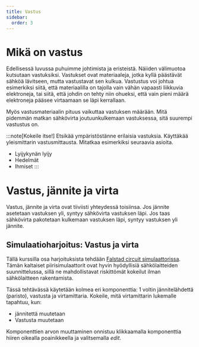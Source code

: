 ```yaml
---
title: Vastus
sidebar:
  order: 3
---
```


# Mikä on vastus
Edellisessä luvussa puhuimme johtimista ja eristeistä. Näiiden välimuotoa kutsutaan vastuksiksi. Vastukset ovat materiaaleja,
jotka kyllä päästävät sähköä lävitseen, mutta vastustavat sen kulkua. Vastustus voi johtua esimerkiksi siitä, että materiaalilla
on tajolla vain vähän vapaasti liikkuvia elektroneja, tai siitä, että johdin on tehty niin ohueksi, että vain pieni määrä
elektroneja pääsee virtaamaan se läpi kerrallaan.

Myös vastusmateriaalin pituus vaikuttaa vastuksen määrään. Mitä pidemmän matkan sähkövirta joutuunkulkemaan vastuksessa, sitä
suurempi vastustus on.

:::note[Kokeile itse!]
Etsikää ympäristöstänne erilaisia vastuksia. Käyttäkää yleismittarin vastusmittausta. Mitatkaa esimerkiksi seuraavia asioita.
* Lyijykynän lyijy
* Hedelmät
* Ihmiset
:::

# Vastus, jännite ja virta

Vastus, jännite ja virta ovat tiiviisti yhteydessä toisiinsa. Jos jännite asetetaan vastuksen yli, syntyy sähkövirta vastuksen
läpi. Jos taas sähkövirta pakotetaan kulkemaan vastuksen läpi, syntyy vastuksen yli jännite.

## Simulaatioharjoitus: Vastus ja virta

Tällä kurssilla osa harjoituksista tehdään [Falstad circuit simulaattorissa](https://www.falstad.com/circuit/). Tämän kaltaiset
piirisimulaattorit ovat hyvin hyödyllisiä sähkölaitteiden suunnittelussa, sillä ne mahdollistavat riskittömät kokeilut ilman
sähkölaitteen rakentamista.

Tässä tehtävässä käytetään kolmea eri komponenttia: 1 voltin jännitelähdettä (paristo), vastusta ja virtamittaria. Kokeile, mitä
virtamittarin lukemalle tapahtuu, kun:
* jännitettä muutetaan
* Vastusta muutetaan

Komponenttien arvon muuttaminen onnistuu klikkaamalla komponenttia hiiren oikealla poainikkeella ja valitsemalla *edit*.

<LinkCard
  title="Harjoitus: Vastus ja virta"
  href="https://www.falstad.com/circuit/circuitjs.html?ctz=CQAgjCAMB0l3BWcMBMcUHYMGZIA4UA2ATmIxAUgpABZsKBTAWjDACgAncGmkNPPhhR98UcGwBu3XtgTCwPEQKpUaVCCqjQEbbBiqZh-QcNmmxkNgHdpIMybtyobAPZjCvVZFJ9t4aIRiwlTYusogAGIa4MgQLCAASgwAzgCWyQAuAIYAdgDGDGxAA"
  target="_blank"
  rel="noopener noreferrer"
/>


